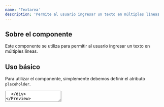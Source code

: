 ```yaml
---
name: 'Textarea'
description: 'Permite al usuario ingresar un texto en múltiples líneas.'
---
```



## Sobre el componente

Este componente se utiliza para permitir al usuario ingresar un texto en múltiples líneas.

## Uso básico

Para utilizar el componente, simplemente debemos definir el atributo `placeholder`.

<Preview>
  <div class='flex items-center justify-center gap-x-2 w-full m-auto'>
    <Textarea client:load placeholder='Escribe aquí tu texto' />
  </div>
</Preview>

<CodeBlock client:load>

```jsx
<Textarea placeholder='Escribe aquí tu texto' />
```

</CodeBlock>

El código para el componente `Textarea` es el siguiente:

<CodeTabs
  client:load
  tabs={[
    { label: 'React', code: TextareaReact },
    { label: 'TypeScript', code: TextareaTs }
  ]}
/>

## Variantes

Para cambiar el estilo del componente, se puede utilizar el atributo `variant` en el componente `Textarea`. Este atributo tiene los siguientes valores: `default`, `bordered` y `light`.

<Preview>
  <div class='flex flex-col items-center justify-center gap-y-2 w-full m-auto'>
    <Textarea
      client:load
      variant='default'
      placeholder='Escribe aquí tu texto'
    />
    <Textarea
      client:load
      variant='bordered'
      placeholder='Escribe aquí tu texto'
    />
    <Textarea client:load variant='light' placeholder='Escribe aquí tu texto' />
  </div>
</Preview>

<CodeBlock client:load>

```jsx
<Textarea variant='default' placeholder='Escribe aquí tu texto' />
<Textarea variant='bordered' placeholder='Escribe aquí tu texto' />
<Textarea variant='light' placeholder='Escribe aquí tu texto' />
```

</CodeBlock>

## Label

Para agregar un label al componente, simplemente debes agregar el atributo `label` en el componente `Textarea`.

<Preview>
  <div class='flex flex-col items-center justify-center gap-y-2 w-full m-auto'>
    <Textarea client:load label='Textarea' />
  </div>
</Preview>

<CodeBlock client:load>

```jsx
<Textarea label='Textarea' />
```

</CodeBlock>

## Descripción

Para agregar una descripción al componente, simplemente debes agregar el atributo `description` en el componente `Textarea`.

<Preview>
  <div class='flex flex-col items-center justify-center gap-y-2 w-full m-auto'>
    <Textarea client:load description='Descripción del textarea' />
  </div>
</Preview>

<CodeBlock client:load>

```jsx
<Textarea description='Descripción del textarea' />
```

</CodeBlock>

## Mensaje de error

Para agregar un mensaje de error al componente, simplemente debes agregar el atributo `errorMessage` en el componente `Textarea`.

<Preview>
  <div class='flex flex-col items-center justify-center gap-y-2 w-full m-auto'>
    <Textarea
      client:load
      label='Si el campo es vacío, el componente no se validará'
      errorMessage='Esto es un mensaje de error'
      placeholder='Pureba escribir aquí tu texto y luego borrar'
      isRequired={true}
    />
  </div>
</Preview>

<CodeBlock client:load>

```jsx
<Textarea
  label='Si el campo es vacío, el componente no se validará'
  errorMessage='Esto es un mensaje de error'
  placeholder='Pureba escribir aquí tu texto y luego borrar'
  isRequired={true}
/>
```

</CodeBlock>

## Requerido

Para agregar un asterisco al componente, simplemente debes agregar el atributo `isRequired={true}` y establecer el valor del atributo `label` en el componente `Textarea`.

<Preview>
  <div class='flex flex-col items-center justify-center gap-y-2 w-full m-auto'>
    <Textarea client:load label='Label' isRequired={true} />
  </div>
</Preview>

<CodeBlock client:load>

```jsx
<Textarea label='Label' isRequired={true} />
```

</CodeBlock>

## Solo lectura

Para hacer el componente solo de lectura, simplemente debes agregar el atributo `isReadOnly={true}` en el componente `Textarea`.

<Preview>
  <div class='flex flex-col items-center justify-center gap-y-2 w-full m-auto'>
    <Textarea
      client:load
      isReadOnly={true}
      placeholder='Escribe aquí tu texto'
    />
  </div>
</Preview>

<CodeBlock client:load>

```jsx
<Textarea isReadOnly={true} placeholder='Escribe aquí tu texto' />
```

</CodeBlock>

## Deshabilitado

Para deshabilitar el componente, simplemente debes agregar el atributo `isDisabled={true}` en el componente `Textarea`.

<Preview>
  <div class='flex flex-col items-center justify-center gap-y-2 w-full m-auto'>
    <Textarea
      client:load
      isDisabled={true}
      placeholder='Escribe aquí tu texto'
    />
  </div>
</Preview>

<CodeBlock client:load>

```jsx
<Textarea isDisabled={true} placeholder='Escribe aquí tu texto' />
```

</CodeBlock>

## Valor por defecto

Para establecer un valor por defecto al componente, simplemente debes agregar el atributo `defaultValue` en el componente `Textarea`.

<Preview>
  <div class='flex flex-col items-center justify-center gap-y-2 w-full m-auto'>
    <Textarea
      client:load
      defaultValue='Este es un texto por defecto'
      placeholder='Escribe aquí tu texto'
    />
  </div>
</Preview>

<CodeBlock client:load>

```jsx
<Textarea
  defaultValue='Este es un texto por defecto'
  placeholder='Escribe aquí tu texto'
/>
```

</CodeBlock>
